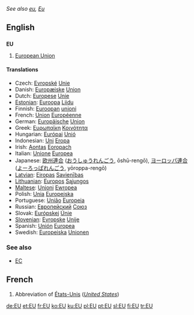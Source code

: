 ''See also [[eu]], [[Eu]]''
==English==

==={{initialism}}===
'''EU'''

#{{economics}} [[European Union]]

====Translations====
*Czech: [[Evropské]] [[Unie]]
*Danish: [[Europæiske]] [[Union]]
*Dutch: [[Europese]] [[Unie]]
*[[Estonian]]: [[Euroopa]] [[Liidu]]
*Finnish: [[Euroopan]] [[unioni]]
*French: [[Union]] [[Européenne]]
*German: [[Europäische]] [[Union]]
*Greek: [[Ευρωπαϊκη]] [[Κοινότητα]]
*Hungarian: [[Európai]] [[Unió]]
*Indonesian: [[Uni]] [[Eropa]]
*Irish: [[Aontas]] [[Eoropach]]
*Italian: [[Unione]] [[Europea]]
*Japanese: [[欧州]][[連合]] ([[おうしゅう]][[れんごう]], ōshū-rengō), [[ヨーロッパ]][[連合]] ([[よーろっぱ]][[れんごう]], yōroppa-rengō)
*[[Latvian]]: [[Eiropas]] [[Savienības]]
*[[Lithuanian]]: [[Europos]] [[Sąjungos]]
*[[Maltese]]: [[Unjoni]] [[Ewropea]]
*Polish: [[Unia]] [[Europejska]]
*Portuguese: [[União]] [[Europeia]]
*Russian: [[Европейский]] [[Союз]]
*Slovak: [[Európskej]] [[Únie]]
*[[Slovenian]]: [[Evropske]] [[Unije]]
*Spanish: [[Unión]] [[Europea]]
*Swedish: [[Europeiska]] [[Unionen]]

===See also===
*[[EC]]

==French==

#Abbreviation of [[États-Unis]] (''[[United States]]'')

[[de:EU]]
[[et:EU]]
[[fr:EU]]
[[ko:EU]]
[[ku:EU]]
[[pl:EU]]
[[pt:EU]]
[[sl:EU]]
[[fi:EU]]
[[tr:EU]]